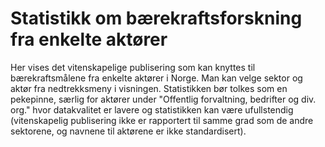 
# Statistikk om bærekraftsforskning fra enkelte aktører

Her vises det vitenskapelige publisering som kan knyttes til bærekraftsmålene fra enkelte aktører i Norge. Man kan velge sektor og aktør fra nedtrekksmeny i visningen.
Statistikken bør tolkes som en pekepinne, særlig for aktører under "Offentlig forvaltning, bedrifter og div. org." hvor datakvalitet er lavere og statistikken kan være ufullstendig
(vitenskapelig publisering ikke er rapportert til samme grad som de andre sektorene, og navnene til aktørene er ikke standardisert). 

<Tableau 
  hostUrl='https://rapport-dv.uhad.no/t/DUCT/views/SDG_statistics_2023-06/DBantallinstNO' 
  height='680'
  toolbar='bottom'
/>